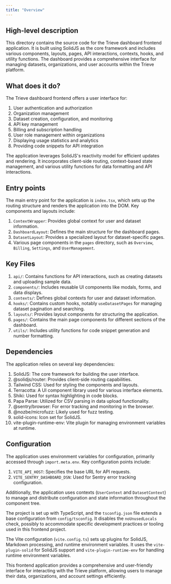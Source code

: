 ```yaml
---
title: "Overview"
---
```


## High-level description
This directory contains the source code for the Trieve dashboard frontend application. It is built using SolidJS as the core framework and includes various components, layouts, pages, API interactions, contexts, hooks, and utility functions. The dashboard provides a comprehensive interface for managing datasets, organizations, and user accounts within the Trieve platform.

## What does it do?
The Trieve dashboard frontend offers a user interface for:

1. User authentication and authorization
2. Organization management
3. Dataset creation, configuration, and monitoring
4. API key management
5. Billing and subscription handling
6. User role management within organizations
7. Displaying usage statistics and analytics
8. Providing code snippets for API integration

The application leverages SolidJS's reactivity model for efficient updates and rendering. It incorporates client-side routing, context-based state management, and various utility functions for data formatting and API interactions.

## Entry points
The main entry point for the application is `index.tsx`, which sets up the routing structure and renders the application into the DOM. Key components and layouts include:

1. `ContextWrapper`: Provides global context for user and dataset information.
2. `DashboardLayout`: Defines the main structure for the dashboard pages.
3. `DatasetLayout`: Provides a specialized layout for dataset-specific pages.
4. Various page components in the `pages` directory, such as `Overview`, `Billing`, `Settings`, and `UserManagement`.

## Key Files
1. `api/`: Contains functions for API interactions, such as creating datasets and uploading sample data.
2. `components/`: Includes reusable UI components like modals, forms, and data displays.
3. `contexts/`: Defines global contexts for user and dataset information.
4. `hooks/`: Contains custom hooks, notably `useDatasetPages` for managing dataset pagination and searching.
5. `layouts/`: Provides layout components for structuring the application.
6. `pages/`: Contains the main page components for different sections of the dashboard.
7. `utils/`: Includes utility functions for code snippet generation and number formatting.

## Dependencies
The application relies on several key dependencies:

1. SolidJS: The core framework for building the user interface.
2. @solidjs/router: Provides client-side routing capabilities.
3. Tailwind CSS: Used for styling the components and layouts.
4. Terracotta: A UI component library used for various interface elements.
5. Shiki: Used for syntax highlighting in code blocks.
6. Papa Parse: Utilized for CSV parsing in data upload functionality.
7. @sentry/browser: For error tracking and monitoring in the browser.
8. @nozbe/microfuzz: Likely used for fuzz testing.
9. solid-icons: Icon set for SolidJS.
10. vite-plugin-runtime-env: Vite plugin for managing environment variables at runtime.

## Configuration
The application uses environment variables for configuration, primarily accessed through `import.meta.env`. Key configuration points include:

1. `VITE_API_HOST`: Specifies the base URL for API requests.
2. `VITE_SENTRY_DASHBOARD_DSN`: Used for Sentry error tracking configuration.

Additionally, the application uses contexts (`UserContext` and `DatasetContext`) to manage and distribute configuration and state information throughout the component tree.

The project is set up with TypeScript, and the `tsconfig.json` file extends a base configuration from `config/tsconfig`. It disables the `noUnusedLocals` check, possibly to accommodate specific development practices or tooling used in this frontend project.

The Vite configuration (`vite.config.ts`) sets up plugins for SolidJS, Markdown processing, and runtime environment variables. It uses the `vite-plugin-solid` for SolidJS support and `vite-plugin-runtime-env` for handling runtime environment variables.

This frontend application provides a comprehensive and user-friendly interface for interacting with the Trieve platform, allowing users to manage their data, organizations, and account settings efficiently.